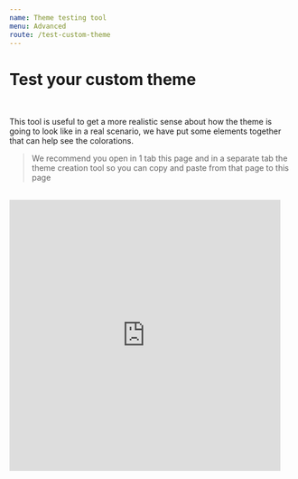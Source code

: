 ```yaml
---
name: Theme testing tool
menu: Advanced
route: /test-custom-theme
---
```



# Test your custom theme

<UiLineSeparator />

<br />

This tool is useful to get a more realistic sense about how the theme is going to look like in a real scenario, we have put some elements
together that can help see the colorations.

> We recommend you open in 1 tab this page and in a separate tab the theme creation tool so you can copy and paste from that page to this page

<TestTheme />

<br />
<iframe
  src="https://giphy.com/embed/LS2WElet7iL31i3bxh"
  width="480"
  height="480"
  frameBorder="0"
  class="giphy-embed"
  allowFullScreen
></iframe>
